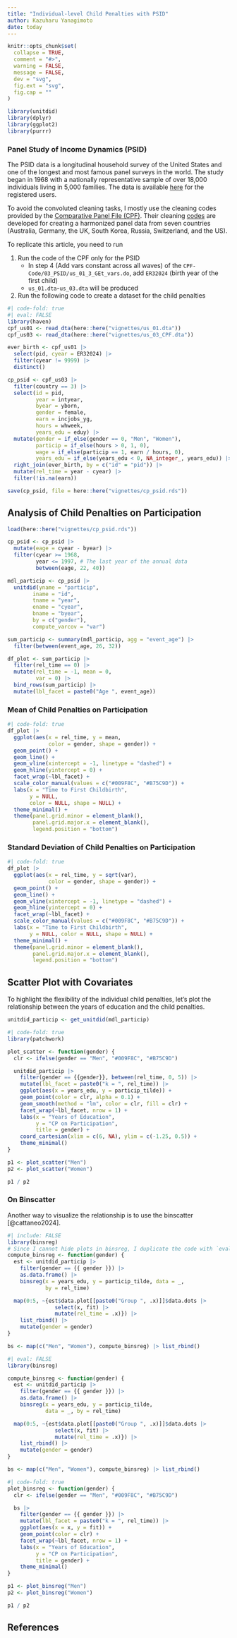 ```yaml
---
title: "Individual-level Child Penalties with PSID"
author: Kazuharu Yanagimoto
date: today
---
```


```r
knitr::opts_chunk$set(
  collapse = TRUE,
  comment = "#>",
  warning = FALSE,
  message = FALSE,
  dev = "svg",
  fig.ext = "svg",
  fig.cap = ""
)
```

```r
library(unitdid)
library(dplyr)
library(ggplot2)
library(purrr)
```

### Panel Study of Income Dynamics (PSID)

The PSID data is a longitudinal household survey of the United States and one of
the longest and most famous panel surveys in the world. The study began in 1968
with a nationally representative sample of over 18,000 individuals living in
5,000 families. The data is available [here](https://psidonline.isr.umich.edu)
for the registered users.

To avoid the convoluted cleaning tasks, I mostly use the cleaning codes provided
by the [Comparative Panel File (CPF)](https://www.cpfdata.com). Their cleaning
[codes](https://www.cpfdata.com) are developed for creating a harmonized panel
data from seven countries (Australia, Germany, the UK, South Korea, Russia,
Switzerland, and the US).

To replicate this article, you need to run

1.  Run the code of the CPF only for the PSID
    -   In step 4 (Add vars constant across all waves) of the
        `CPF-Code/03_PSID/us_01_3_GEt_vars.do`, add `ER32024` (birth year of the
        first child)
    -   `us_01.dta`-`us_03.dta` will be produced
2.  Run the following code to create a dataset for the child penalties

```r
#| code-fold: true
#| eval: FALSE
library(haven)
cpf_us01 <- read_dta(here::here("vignettes/us_01.dta"))
cpf_us03 <- read_dta(here::here("vignettes/us_03_CPF.dta"))

ever_birth <- cpf_us01 |>
  select(pid, cyear = ER32024) |>
  filter(cyear != 9999) |>
  distinct()

cp_psid <- cpf_us03 |>
  filter(country == 3) |>
  select(id = pid,
         year = intyear,
         byear = yborn,
         gender = female,
         earn = incjobs_yg,
         hours = whweek,
         years_edu = eduy) |>
  mutate(gender = if_else(gender == 0, "Men", "Women"),
         particip = if_else(hours > 0, 1, 0),
         wage = if_else(particip == 1, earn / hours, 0),
         years_edu = if_else(years_edu < 0, NA_integer_, years_edu)) |>
  right_join(ever_birth, by = c("id" = "pid")) |>
  mutate(rel_time = year - cyear) |>
  filter(!is.na(earn))

save(cp_psid, file = here::here("vignettes/cp_psid.rds"))
```

## Analysis of Child Penalties on Participation

```r
load(here::here("vignettes/cp_psid.rds"))

cp_psid <- cp_psid |>
  mutate(eage = cyear - byear) |>
  filter(cyear >= 1968,
         year <= 1997, # The last year of the annual data
         between(eage, 22, 40))

mdl_particip <- cp_psid |>
  unitdid(yname = "particip",
        iname = "id",
        tname = "year",
        ename = "cyear",
        bname = "byear",
        by = c("gender"),
        compute_varcov = "var")

sum_particip <- summary(mdl_particip, agg = "event_age") |>
  filter(between(event_age, 26, 32))

df_plot <- sum_particip |>
  filter(rel_time == 0) |>
  mutate(rel_time = -1, mean = 0,
         var = 0) |>
  bind_rows(sum_particip) |>
  mutate(lbl_facet = paste0("Age ", event_age))
```

### Mean of Child Penalties on Participation

```r
#| code-fold: true
df_plot |>
  ggplot(aes(x = rel_time, y = mean,
             color = gender, shape = gender)) +
  geom_point() +
  geom_line() +
  geom_vline(xintercept = -1, linetype = "dashed") +
  geom_hline(yintercept = 0) +
  facet_wrap(~lbl_facet) +
  scale_color_manual(values = c("#009F8C", "#B75C9D")) +
  labs(x = "Time to First Childbirth",
       y = NULL,
       color = NULL, shape = NULL) +
  theme_minimal() +
  theme(panel.grid.minor = element_blank(),
        panel.grid.major.x = element_blank(),
        legend.position = "bottom")
```

### Standard Deviation of Child Penalties on Participation

```r
#| code-fold: true
df_plot |>
  ggplot(aes(x = rel_time, y = sqrt(var),
             color = gender, shape = gender)) +
  geom_point() +
  geom_line() +
  geom_vline(xintercept = -1, linetype = "dashed") +
  geom_hline(yintercept = 0) +
  facet_wrap(~lbl_facet) +
  scale_color_manual(values = c("#009F8C", "#B75C9D")) +
  labs(x = "Time to First Childbirth",
       y = NULL, color = NULL, shape = NULL) +
  theme_minimal() +
  theme(panel.grid.minor = element_blank(),
        panel.grid.major.x = element_blank(),
        legend.position = "bottom")
```


## Scatter Plot with Covariates

To highlight the flexibility of the individual child penalties, let's plot the
relationship between the years of education and the child penalties.

```r
unitdid_particip <- get_unitdid(mdl_particip)
```

```r
#| code-fold: true
library(patchwork)

plot_scatter <- function(gender) {
  clr <- ifelse(gender == "Men", "#009F8C", "#B75C9D")

  unitdid_particip |>
    filter(gender == {{gender}}, between(rel_time, 0, 5)) |>
    mutate(lbl_facet = paste0("k = ", rel_time)) |>
    ggplot(aes(x = years_edu, y = particip_tilde)) +
    geom_point(color = clr, alpha = 0.1) +
    geom_smooth(method = "lm", color = clr, fill = clr) +
    facet_wrap(~lbl_facet, nrow = 1) +
    labs(x = "Years of Education",
         y = "CP on Participation",
         title = gender) +
    coord_cartesian(xlim = c(6, NA), ylim = c(-1.25, 0.5)) +
    theme_minimal()
}

p1 <- plot_scatter("Men")
p2 <- plot_scatter("Women")

p1 / p2
```

### On Binscatter

Another way to visualize the relationship is to use the binscatter [@cattaneo2024].

```r
#| include: FALSE
library(binsreg)
# Since I cannot hide plots in binsreg, I duplicate the code with `eval = FALSE`
compute_binsreg <- function(gender) {
  est <- unitdid_particip |>
    filter(gender == {{ gender }}) |>
    as.data.frame() |>
    binsreg(x = years_edu, y = particip_tilde, data = _,
            by = rel_time)

  map(0:5, ~{est$data.plot[[paste0("Group ", .x)]]$data.dots |>
               select(x, fit) |>
               mutate(rel_time = .x)}) |>
    list_rbind() |>
    mutate(gender = gender)
}

bs <- map(c("Men", "Women"), compute_binsreg) |> list_rbind()
```

```r
#| eval: FALSE
library(binsreg)

compute_binsreg <- function(gender) {
  est <- unitdid_particip |>
    filter(gender == {{ gender }}) |>
    as.data.frame() |>
    binsreg(x = years_edu, y = particip_tilde,
            data = _, by = rel_time)

  map(0:5, ~{est$data.plot[[paste0("Group ", .x)]]$data.dots |>
               select(x, fit) |>
               mutate(rel_time = .x)}) |>
    list_rbind() |>
    mutate(gender = gender)
}

bs <- map(c("Men", "Women"), compute_binsreg) |> list_rbind()
```

```r
#| code-fold: true
plot_binsreg <- function(gender) {
  clr <- ifelse(gender == "Men", "#009F8C", "#B75C9D")

  bs |>
    filter(gender == {{ gender }}) |>
    mutate(lbl_facet = paste0("k = ", rel_time)) |>
    ggplot(aes(x = x, y = fit)) +
    geom_point(color = clr) +
    facet_wrap(~lbl_facet, nrow = 1) +
    labs(x = "Years of Education",
         y = "CP on Participation",
         title = gender) +
    theme_minimal()
}

p1 <- plot_binsreg("Men")
p2 <- plot_binsreg("Women")

p1 / p2
```

## References

::: {#refs}
:::